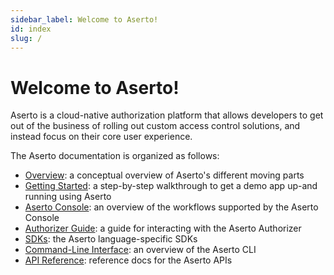 ```yaml
---
sidebar_label: Welcome to Aserto!
id: index
slug: /
---
```


# Welcome to Aserto!

Aserto is a cloud-native authorization platform that allows developers to get out of the business of 
rolling out custom access control solutions, and instead focus on their core user experience.  

The Aserto documentation is organized as follows:
* [Overview](overview/introduction): a conceptual overview of Aserto's different moving parts 
* [Getting Started](getting-started/quickstart): a step-by-step walkthrough to get a demo app up-and running using Aserto
* [Aserto Console](aserto-console/introduction): an overview of the workflows supported by the Aserto Console 
* [Authorizer Guide](authorizer-guide/overview): a guide for interacting with the Aserto Authorizer
* [SDKs](software-development-kits/sdks): the Aserto language-specific SDKs
* [Command-Line Interface](command-line-interface/introduction): an overview of the Aserto CLI
* [API Reference](https://aserto.readme.io/reference): reference docs for the Aserto APIs
